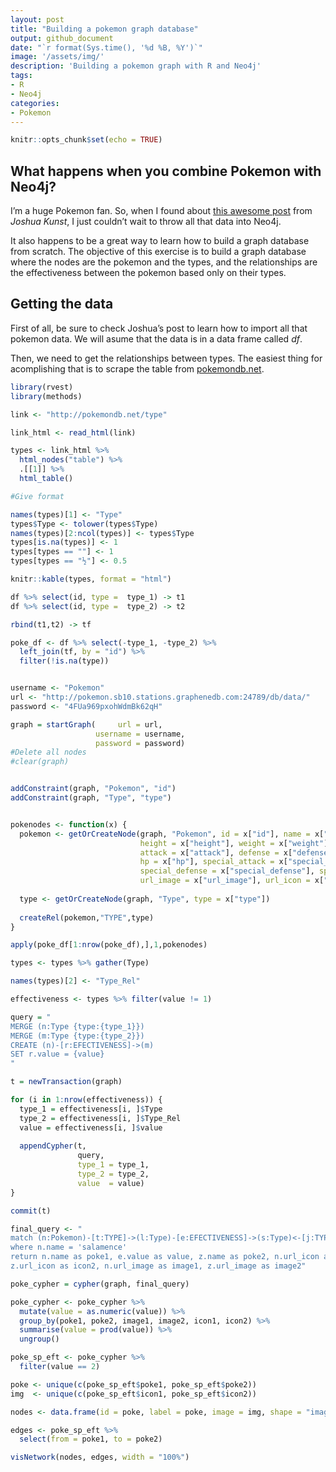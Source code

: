 ```yaml
---
layout: post
title: "Building a pokemon graph database"
output: github_document
date: "`r format(Sys.time(), '%d %B, %Y')`"
image: '/assets/img/'
description: 'Building a pokemon graph with R and Neo4j'
tags:
- R 
- Neo4j 
categories:
- Pokemon
---
```


```r
knitr::opts_chunk$set(echo = TRUE)
```

## What happens when you combine Pokemon with Neo4j?

I'm a huge Pokemon fan. So, when I found about [this awesome post](http://jkunst.com/r/pokemon-visualize-em-all/) from *Joshua Kunst*, I just couldn't wait to throw all that data into Neo4j.

It also happens to be a great way to learn how to build a graph database from scratch. The objective of this exercise is to build a graph database where the nodes are the pokemon and the types, and the relationships are the effectiveness between the pokemon based only on their types.


## Getting the data

First of all, be sure to check Joshua's post to learn how to import all that pokemon data. We will asume that the data is in a data frame called *df*.

Then, we need to get the relationships between types. The easiest thing for acomplishing that is to scrape the table from [pokemondb.net](http://pokemondb.net/type).

```r

library(rvest)
library(methods)

link <- "http://pokemondb.net/type"

link_html <- read_html(link)

types <- link_html %>%
  html_nodes("table") %>%
  .[[1]] %>%
  html_table()

#Give format

names(types)[1] <- "Type"
types$Type <- tolower(types$Type)
names(types)[2:ncol(types)] <- types$Type
types[is.na(types)] <- 1
types[types == ""] <- 1
types[types == "½"] <- 0.5

knitr::kable(types, format = "html")

```


```r

df %>% select(id, type =  type_1) -> t1
df %>% select(id, type =  type_2) -> t2

rbind(t1,t2) -> tf

poke_df <- df %>% select(-type_1, -type_2) %>% 
  left_join(tf, by = "id") %>% 
  filter(!is.na(type))


username <- "Pokemon"
url <- "http://pokemon.sb10.stations.graphenedb.com:24789/db/data/"
password <- "4FUa969pxohWdmBk62qH"

graph = startGraph(     url = url,
                   username = username,
                   password = password)
#Delete all nodes
#clear(graph)


addConstraint(graph, "Pokemon", "id")
addConstraint(graph, "Type", "type")


pokenodes <- function(x) {
  pokemon <- getOrCreateNode(graph, "Pokemon", id = x["id"], name = x["pokemon"],
                             height = x["height"], weight = x["weight"],
                             attack = x["attack"], defense = x["defense"],
                             hp = x["hp"], special_attack = x["special_attack"],
                             special_defense = x["special_defense"], speed = x["speed"],
                             url_image = x["url_image"], url_icon = x["url_icon"])
  
  type <- getOrCreateNode(graph, "Type", type = x["type"])
  
  createRel(pokemon,"TYPE",type)
}

apply(poke_df[1:nrow(poke_df),],1,pokenodes)

types <- types %>% gather(Type)

names(types)[2] <- "Type_Rel"

effectiveness <- types %>% filter(value != 1)

query = "
MERGE (n:Type {type:{type_1}})
MERGE (m:Type {type:{type_2}})
CREATE (n)-[r:EFECTIVENESS]->(m)
SET r.value = {value}
"

t = newTransaction(graph)

for (i in 1:nrow(effectiveness)) {
  type_1 = effectiveness[i, ]$Type
  type_2 = effectiveness[i, ]$Type_Rel
  value = effectiveness[i, ]$value
  
  appendCypher(t, 
               query, 
               type_1 = type_1, 
               type_2 = type_2, 
               value  = value)
}

commit(t)


```



```r

final_query <- "
match (n:Pokemon)-[t:TYPE]->(l:Type)-[e:EFECTIVENESS]->(s:Type)<-[j:TYPE]-(z:Pokemon) 
where n.name = 'salamence' 
return n.name as poke1, e.value as value, z.name as poke2, n.url_icon as icon1,
z.url_icon as icon2, n.url_image as image1, z.url_image as image2"

poke_cypher = cypher(graph, final_query)

poke_cypher <- poke_cypher %>%
  mutate(value = as.numeric(value)) %>%
  group_by(poke1, poke2, image1, image2, icon1, icon2) %>%
  summarise(value = prod(value)) %>%
  ungroup()

poke_sp_eft <- poke_cypher %>%
  filter(value == 2)

poke <- unique(c(poke_sp_eft$poke1, poke_sp_eft$poke2))
img  <- unique(c(poke_sp_eft$icon1, poke_sp_eft$icon2))

nodes <- data.frame(id = poke, label = poke, image = img, shape = "image")

edges <- poke_sp_eft %>%
  select(from = poke1, to = poke2)

visNetwork(nodes, edges, width = "100%")
```


